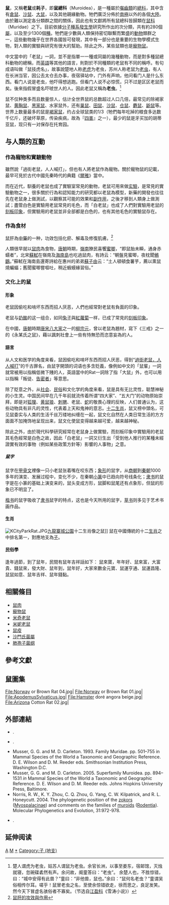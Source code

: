 {{Automatic taxobox
| name = 鼠總科
| fossil_range = {{fossil_range|37|0|中[[始新世|始新世]]至今}}
| image = Feldmaus Microtus arvalis.jpg
| image_width = 250px
| image_caption = [[普通田鼠|普通田鼠]]  ''Microtus arvalis''
| taxon= Muroidea
| authority = [[Illiger|Illiger]], 1811
| subdivision_ranks = 科
| subdivision =
* [[刺睡鼠科|刺睡鼠科]] Platacanthomyidae 
* [[鼴形鼠科|鼴形鼠科]] Spalacidae
* [[暮鼠科|暮鼠科]] Calomyscidae
* [[馬島鼠科|馬島鼠科]] Nesomyidae
* [[倉鼠科|倉鼠科]] Cricetidae
* [[鼠科|鼠科]] Muridae
}}
{{Redirect2|老鼠|日本将棋|老鼠 (日本将棋)}}
'''鼠'''，又稱'''老鼠'''或'''耗子'''，即'''鼠總科'''（Muroidea），是一種屬於[[囓齒類|囓齒類]]的[[總科|總科]]，其中含有[[倉鼠|倉鼠]]、[[沙鼠|沙鼠]]、[[大鼠|大鼠]]，以及其他親緣動物。牠們廣泛分佈於[[南極|南極]]以外的各個[[大陸|大陸]]。由於難以測定各分類群之間的關係，因此也有文獻將所有鼠總科皆歸類在[[鼠科|鼠科]]（Muridae）之下。目前依據[[分子生物學|分子]][[種系發生學|種系發生學]]研究所作出的次分類，共有約280個[[屬|屬]]，以及至少1300個[[種|種]]。牠們是少數與人類保持密切聯繫而繁盛的[[動物|動物]]類群之一，這些動物幾乎在世界各國皆可發現，其中有一部分也是重要的生物學模式生物，對人類的實驗與研究有很大的幫助。除此之外，某些鼠類也是[[寵物鼠|寵物鼠]]。

中文當中的「老鼠」一詞，並不是指單一一種或同屬的幾種動物，而是對多種鼠總科動物的總稱，而[[英語|英語]]等其他的語言，則對於不同種類的老鼠有不同的稱呼。有句成语叫做「鼠技虎名」，故事說楚地人称[[老虎|老虎]]为老虫，苏州人称老鼠为[[老虫|老虫]]，有人在长洲当官，因公去太仓去办事，夜宿驿站中，门外有声响，他问看门人是什么东西。看门人说是老虫，他吓得想逃跑。但看门人说不必惊慌，只不过是区区老鼠而矣。後來指假冒盛名吓唬世人的人。因此老鼠又稱為'''老虫'''。<ref>楚人谓虎为老虫，姑苏人谓鼠为老虫。余官长洲，以事至娄东，宿邮馆，灭烛就寝，忽碗碟砉然有声。余问故，阍童答曰：“老虫”。 余楚人也，不胜惊错，曰：“城中安得有此兽？”童曰：“非他兽，鼠也。”余曰：“鼠何名老虫？”童谓吴俗相传尔耳。嗟乎！鼠冒老虫之名，至使余惊错欲走，徐而思之，良足发笑。然今天下冒虚名骇俗者不寡矣。（节选自[[江盈科|江盈科]]《雪涛小说》）</ref>

鼠不仅种类多而且数量惊人，估计全世界鼠的总数超过人口几倍，最常见的除褐家鼠、[[黄胸鼠|黄胸鼠]]、[[黑家鼠|黑家鼠]]、水家鼠外，还有[[巢鼠|巢鼠]]、[[田鼠|田鼠]]、[[沙鼠|沙鼠]]、[[仓鼠|仓鼠]]、[[麝鼠|麝鼠]]、[[鼢鼠|鼢鼠]]等。世界上数量最多的鼠是[[褐家鼠|褐家鼠]]，约占全球鼠类的1/3（牠們每年吃掉的粮食多达数千亿斤，还破坏草原，传染疾病，故為『[[四害|四害]]』之一），最少的鼠是牙买加的胡蒂亚鼠，现只有一对保存在托育园。

==与人類的互動==
===作為寵物和實驗動物===
雖然說「過街老鼠，人人喊打」，但也有人將老鼠作為寵物。關於寵物鼠的記載，最早可見於古代中國先秦時代的典籍《[[爾雅|爾雅]]》當中。

而在近代，馴養的老鼠也成了實驗室常見的動物，老鼠可用來做[[实驗|实驗]]，是常見的實驗動物之一，很多關於行為和認知能力的研究都以老鼠為模型，新藥的開發也往往先在老鼠身上做測試，以觀察其可能的效果和[[副作用|副作用]]，之後才移到人類身上做測試；盡管白色是實驗用老鼠常見的毛色，而「白老鼠」也成了人們對實驗用老鼠的[[刻板印象|刻板印象]]，但實驗用的老鼠並非全部都是白色的，也有其他毛色的實驗鼠存在。

===作為食材===
鼠肝為[[中藥|中藥]]的一种，功效包括化瘀、解毒及修復肌膚。<ref>[https://m.zhzyw.com/zycs/zyjc/157231643J80GHDC5BH1D1H.html 鼠肝的攻效與作用]</ref>

人類很早就以[[鼠肉|鼠肉]]為食物，[[唐朝|唐朝]]時期，[[嶺南|嶺南]]獠民喜饗[[蜜唧|蜜唧]]，“即鼠胎未瞬，通身赤蠕者”，北宋[[蘇軾|蘇軾]]在嶺南及[[海南島|海南島]]也吃過鼠肉，有詩云：“朝盤見蜜唧，夜枕聞[[鵂鶹|鵂鶹]]。”蘇軾在海南島還寄詩給在惠州的弟弟[[蘇子由|蘇子由]]云：“土人頓頓食薯芋，薦以熏鼠燒蝙蝠；舊聞蜜唧嘗嘔吐，稍近蝦蟆緣習俗。”

===文化上的鼠===
====形象====
老鼠因偷吃和啃坏东西而招人厌恶，人們也經常對老鼠有負面的印象。

老鼠与[[乾酪|奶酪]]的这一组合，如同[[兔子|兔子]]與[[紅蘿蔔|紅蘿蔔]]一样，已成了常見的[[刻板印象|刻板印象]]。

在中國，[[唐朝|唐朝]]時期[[唐宋八大家|唐宋八大家]]之一的[[柳宗元|柳宗元]]，曾以老鼠為題材，寫下《三戒》之一的《永某氏之鼠》，藉以諷刺社會上一些有恃無恐而恣意妄為的人。

====語言====
从人文和医学的角度来看，鼠因偷吃和啃坏东西而招人厌恶，得到“[[仆街|過街老鼠，人人喊打]]”的千古罪名，由鼠字開頭的词语也多含贬義，像例如中文的「鼠輩」一詞就常被用以指稱低微下賤的人，英語當中的Rat一詞除了指「大鼠」外，也可以用以指稱「叛徒、[[告密者|告密者]]」等意思。

除了貶意之外，从[[社会|社会]]、[[民俗|民俗]]和文化学的角度来看，鼠是具有无比灵性，聪慧神秘的小生灵。中国民间早在几千年前就流传着所谓“四大家”、“五大门”的动物原始崇拜，即是对[[狐狸|狐狸]]、[[黄鼠狼|黄鼠狼]]、[[刺猬|刺猬]]、老鼠、[[蛇|蛇]]的敬畏心理的反映，人们普通认为，这些动物具有非凡的灵性，代表着上天和鬼神的意志。[[十二生肖|十二生肖]]，鼠又榜中頭名，可见鼠委实与人类的生活千丝万缕地纠缠在一起，鼠文化自然在人类日常生活的方方面面不加掩饰地呈现出来，鼠文化使鼠变得越来越可爱，越来越神秘。

除此之外，由於現代科學研究經常在老鼠身上做實驗，而刻板印象中實驗用的老鼠其毛色經常是白色之故，因此「白老鼠」一詞又衍生出「受到他人推行的某種未經證實有效的事物（例如某些政策方針等）影響的人事物」之意。

=====鼠字=====
鼠字在[[甲骨文|甲骨文]]裡像一只小老鼠张着嘴在咬东西；[[象形|象形]]的鼠字，从[[商朝|商朝]]到[[秦朝|秦朝]]1000多年的演变、发展过程中，变化不少，在秦朝[[小篆|小篆]]中已趋向符号线条化；[[隶书|隶书]]的鼠字是在小篆的基础上演变来的，鼠头变成方形，鼠脚和鼠尾还有点象形，但鼠的形象已不明显了。

[[楷书|楷书]]的鼠字吸收了[[隶书|隶书]]鼠字的特点，这也是今天所用的鼠字，[[草书|草书]]则多见于艺术书画作品。

====生肖====
[[File:KCityParkRat.JPG|right]][[九龍寨城公園|九龍寨城公園]]十二生肖像之鼠]]
鼠在中國傳統的十二[[生肖|生肖]]之中排名第一，對應地支為[[子_(地支)|子]]。

====民俗學====
逢年過節，到了鼠年，民間有鼠年吉祥話如下：
鼠來寶，年年好、鼠來富，大富貴、錢鼠來，發大財、鼠年到，鼠年好，大家來數金元寶、鼠運亨通、鼠運昌隆、鼠鼠如意、鼠年吉祥、鼠年錢黏。

==相關條目==
* [[鼠肉|鼠肉]]
* [[寵物鼠|寵物鼠]]
* [[米奇老鼠|米奇老鼠]]
* [[米妮老鼠|米妮老鼠]]
* [[鼠疫|鼠疫]]
* [[沙門氏菌屬|沙門氏菌屬]]
* [[肺孢子菌纲|肺孢子菌纲]]

==參考文獻==
{{reflist}}
==鼠圖集==
<gallery>
File:Norway or Brown Rat 04.jpg|
File:Norway or Brown Rat 01.jpg|
File:ApodemusSylvaticus.jpg|
File:Hamster doré angora beige.jpg|
File:Arizona Cotton Rat 02.jpg|
</gallery>

==外部連結==
* {{Citation
 |last1       = Jansa
 |first1      = Sharon. A.
 |last2       = Weksler
 |first2      = Marcelo
 |title       = Phylogeny of muroid rodents: relationships within and among major lineages as determined by IRBP gene sequences
 |journal     = Molecular Phylogenetics and Evolution
 |volume      = 31
 |issue       = 1
 |year        = 2004
 |pages       = 256-276
 |doi         = 10.1016/j.ympev.2003.07.002
 |url         = http://www.faculty.uaf.edu/ffmw1/pdfs/jansa.2004.pdf
 |deadurl     = yes
 |archiveurl  = https://web.archive.org/web/20081217072612/http://www.faculty.uaf.edu/ffmw1/pdfs/jansa.2004.pdf
 |archivedate = 2008-12-17
 |accessdate  = 2008-06-23
}}.
* {{Citation
 | last1=Michaux
 | first1=Johan
 | last2=Reyes
 | first2=Aurelio
 | last3=Catzeflis
 | first3=François
 | title=Evolutionary History of the Most Speciose Mammals: Molecular Phylogeny of Muroid Rodents
 | journal=Molecular Biology and Evolution
 | volume=18
 | issue=11
 | year=2001
 | pages=2017-2031
 | url=http://mbe.oxfordjournals.org/cgi/content/abstract/18/11/2017
 | issn=0737-4038
 }}.
* Musser, G. G. and M. D. Carleton. 1993. Family Muridae.  pp. 501–755 in Mammal Species of the World a Taxonomic and Geographic Reference. D. E. Wilson and D. M. Reeder eds. Smithsonian Institution Press, Washington D.C.
* Musser, G. G. and M. D. Carleton. 2005. Superfamily Muroidea. pp. 894–1531 ''in'' Mammal Species of the World a Taxonomic and Geographic Reference. D. E. Wilson and D. M. Reeder eds. Johns Hopkins University Press, Baltimore.
* Norris, R. W., K. Y. Zhou, C. Q. Zhou, G. Yang, C. W. Kilpatrick, and R. L. Honeycutt. 2004. The phylogenetic position of the [[zokor|zokor]]s ([[Myospalacinae|Myospalacinae]]) and comments on the families of [[Muroidea|muroids]] ([[Rodent|Rodent]]ia). Molecular Phylogenetics and Evolution, 31:972-978.
* {{Citation
 | last1=Steppan
 | first1=Scott
 | last2=Adkins
 | first2=Ronald
 | last3=Anderson
 | first3=Joel
 | title=Phylogeny and Divergence-Date Estimates of Rapid Radiations in Muroid Rodents Based on Multiple Nuclear Genes
 | journal=Systematic Biology
 | volume=53
 | issue=4
 | year=2004
 | pages=533-553
 | doi=10.1080/10635150490468701
 | issn=1063-5157
 | url=http://bio.fsu.edu/~steppan/Steppan_et_al_Muroidea_2004.pdf
 | accessdate=2008-06-23
 | archive-date=2008-10-11
 | archive-url=https://web.archive.org/web/20081011214552/http://bio.fsu.edu/~steppan/Steppan_et_al_Muroidea_2004.pdf
 | dead-url=no
 }}.

== 延伸阅读 ==
{{Wikisource further reading}}

{{十二生肖}}
{{Taxonbar|from=Q58949}}

[[Category:生肖|A]]
[[Category:囓齒目|M]]
[[Category:鼠總科|*]]
[[Category:子_(地支)|Category:子 (地支)]]